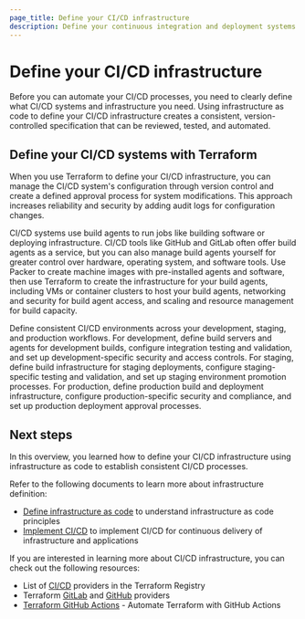```yaml
---
page_title: Define your CI/CD infrastructure
description: Define your continuous integration and deployment systems using infrastructure as code to establish consistent CI/CD processes.
---
```


# Define your CI/CD infrastructure

Before you can automate your CI/CD processes, you need to clearly define what CI/CD systems and infrastructure you need. Using infrastructure as code to define your CI/CD infrastructure creates a consistent, version-controlled specification that can be reviewed, tested, and automated.

## Define your CI/CD systems with Terraform

When you use Terraform to define your CI/CD infrastructure, you can manage the CI/CD system's configuration through version control and create a defined approval process for system modifications. This approach increases reliability and security by adding audit logs for configuration changes.

CI/CD systems use build agents to run jobs like building software or deploying infrastructure. CI/CD tools like GitHub and GitLab often offer build agents as a service, but you can also manage build agents yourself for greater control over hardware, operating system, and software tools. Use Packer to create machine images with pre-installed agents and software, then use Terraform to create the infrastructure for your build agents, including VMs or container clusters to host your build agents, networking and security for build agent access, and scaling and resource management for build capacity.

Define consistent CI/CD environments across your development, staging, and production workflows. For development, define build servers and agents for development builds, configure integration testing and validation, and set up development-specific security and access controls. For staging, define build infrastructure for staging deployments, configure staging-specific testing and validation, and set up staging environment promotion processes. For production, define production build and deployment infrastructure, configure production-specific security and compliance, and set up production deployment approval processes.

## Next steps

In this overview, you learned how to define your CI/CD infrastructure using infrastructure as code to establish consistent CI/CD processes.

Refer to the following documents to learn more about infrastructure definition:

- [Define infrastructure as code](/well-architected-framework/define-and-automate-processes/define/infrastructure) to understand infrastructure as code principles
- [Implement CI/CD](/well-architected-framework/define-and-automate-processes/automate/cicd) to implement CI/CD for continuous delivery of infrastructure and applications

If you are interested in learning more about CI/CD infrastructure, you can check out the following resources:

- List of [CI/CD](https://registry.terraform.io/browse/providers?category=ci-cd) providers in the Terraform Registry
- Terraform [GitLab](https://registry.terraform.io/providers/gitlabhq/gitlab/latest/docs/resources/runner) and [GitHub](https://registry.terraform.io/providers/integrations/github/latest/docs) providers
- [Terraform GitHub Actions](/terraform/tutorials/automation/github-actions) - Automate Terraform with GitHub Actions